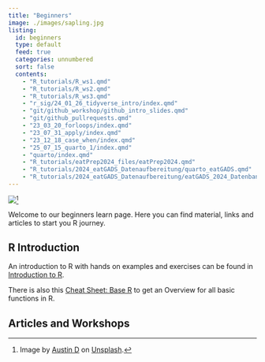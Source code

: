 ```yaml
---
title: "Beginners"
image: ./images/sapling.jpg
listing:
  id: beginners
  type: default
  feed: true
  categories: unnumbered
  sort: false
  contents:
    - "R_tutorials/R_ws1.qmd"
    - "R_tutorials/R_ws2.qmd"
    - "R_tutorials/R_ws3.qmd"
    - "r_sig/24_01_26_tidyverse_intro/index.qmd"
    - "git/github_workshop/github_intro_slides.qmd"
    - "git/github_pullrequests.qmd"
    - "23_03_20_forloops/index.qmd"
    - "23_07_31_apply/index.qmd"
    - "23_12_18_case_when/index.qmd"
    - "25_07_15_quarto_1/index.qmd"
    - "quarto/index.qmd"
    - "R_tutorials/eatPrep2024_files/eatPrep2024.qmd"
    - "R_tutorials/2024_eatGADS_Datenaufbereitung/quarto_eatGADS.qmd"
    - "R_tutorials/2024_eatGADS_Datenaufbereitung/eatGADS_2024_Datenbanknutzung.qmd"
---
```


![](./images/sapling.jpg)[^1]

[^1]: Image by <a href="https://unsplash.com/de/@adelau1?utm_content=creditCopyText&utm_medium=referral&utm_source=unsplash">Austin D</a> on <a href="https://unsplash.com/de/fotos/selektive-fokusfotografie-von-green-leaf-72XZgeY3IY4?utm_content=creditCopyText&utm_medium=referral&utm_source=unsplash">Unsplash</a>.

Welcome to our beginners learn page. Here you can find material, links and articles to start you R journey.

## R Introduction

An introduction to R with hands on examples and exercises can be found in [Introduction to R](https://nickhaf.github.io/r_tutorial/).

There is also this [Cheat Sheet: Base R](https://iqss.github.io/dss-workshops/R/Rintro/base-r-cheat-sheet.pdf) to get an Overview for all basic functions in R.

## Articles and Workshops

::: {beginners}
:::
